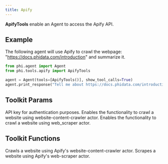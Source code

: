 ```yaml
---
title: Apify
---
```


**ApifyTools** enable an Agent to access the Apify API.

## Example

The following agent will use Apify to crawl the webpage: "https://docs.phidata.com/introduction" and summarize it.

```python cookbook/tools/apify_tools.py
from phi.agent import Agent
from phi.tools.apify import ApifyTools

agent = Agent(tools=[ApifyTools()], show_tool_calls=True)
agent.print_response("Tell me about https://docs.phidata.com/introduction", markdown=True)
```

## Toolkit Params

<ResponseField name="api_key" type="str">
  API key for authentication purposes.
</ResponseField>
<ResponseField name="website_content_crawler" type="bool" default="True">
  Enables the functionality to crawl a website using website-content-crawler
  actor.
</ResponseField>
<ResponseField name="web_scraper" type="bool" default="False">
  Enables the functionality to crawl a website using web_scraper actor.
</ResponseField>

## Toolkit Functions

<ResponseField name="website_content_crawler">
  Crawls a website using Apify's website-content-crawler actor.
</ResponseField>
<ResponseField name="web_scrapper">
  Scrapes a website using Apify's web-scraper actor.
</ResponseField>
